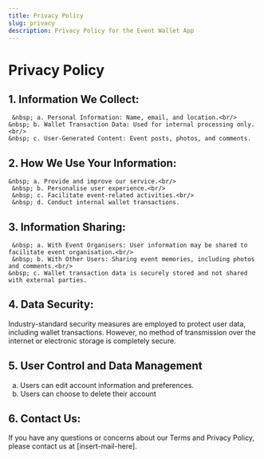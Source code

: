 ```yaml
---
title: Privacy Policy
slug: privacy
description: Privacy Policy for the Event Wallet App
---
```

# Privacy Policy
## 1. Information We Collect:

     &nbsp; a. Personal Information: Name, email, and location.<br/>
    &nbsp; b. Wallet Transaction Data: Used for internal processing only.<br/>
    &nbsp; c. User-Generated Content: Event posts, photos, and comments.

## 2. How We Use Your Information:

    &nbsp; a. Provide and improve our service.<br/>
     &nbsp; b. Personalise user experience.<br/>
     &nbsp; c. Facilitate event-related activities.<br/>
     &nbsp; d. Conduct internal wallet transactions.

## 3. Information Sharing:

     &nbsp; a. With Event Organisers: User information may be shared to facilitate event organisation.<br/>
     &nbsp; b. With Other Users: Sharing event memories, including photos and comments.<br/>
    &nbsp; c. Wallet transaction data is securely stored and not shared with external parties.

## 4. Data Security:

Industry-standard security measures are employed to protect user data, including wallet transactions. However, no method of transmission over the internet or electronic storage is completely secure.

## 5. User Control and Data Management

&nbsp; a. Users can edit account information and preferences.<br/>
&nbsp; b. Users can choose to delete their account

## 6. Contact Us:

If you have any questions or concerns about our Terms and Privacy Policy, please contact us at [insert-mail-here].

